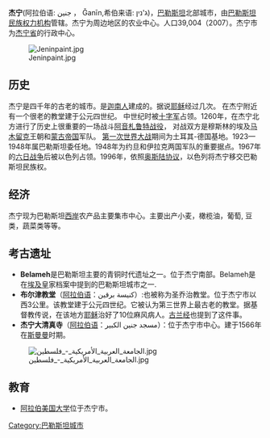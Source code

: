 {{Infobox settlement
|official_name          = 杰宁
|native_name            =  {{rtl-lang|ar|جنين}}
|nickname               = 
|motto                  = 
|image_skyline          =Jenin-new.jpg 
|imagesize              = 300px
|image_caption          = 
|image_flag             = 
|image_seal             = 
|image_shield           = 
|image_map              = 
|mapsize                = 
|map_caption            =杰宁位置图
|pushpin_map            = Palestine
|pushpin_mapsize        =300
|subdivision_type       = 國家
|subdivision_name       = {{PLE}}
|subdivision_type1      = 
|subdivision_name1      = [[杰宁省|杰宁省]]
|subdivision_type2      = 城市
|subdivision_name2      =杰宁
|government_type        = 
|leader_title           = 
|leader_name            = 
|leader_title1          =  <!-- for places with, say, both a mayor and a city manager -->
|leader_name1           = 
|leader_title2          =
|leader_name2           =
|leader_title3          =
|leader_name3           = 
|established_title      =  <!-- Settled -->
|established_date       = 
|established_title2     =  <!-- Incorporated (town) -->
|established_date2      = 
|established_title3     =  <!-- Incorporated (city) -->
|established_date3      = 
|area_magnitude         = 
|area_total_km2             = 
|area_total_sq_mi        = 
|area_land_km2              = 
|area_land_sq_mi         = 
|area_water_km2             = 
|area_water_sq_mi        = 
|area_water_percent     = 
|area_urban_km2             = 
|area_urban_sq_mi        = 
|area_metro_km2             = 
|area_metro_sq_mi        = 
|population_as_of       = 2006年
|population_note        = 
|population_total       = 39000
|population_density_km2     = 
|population_density_sq_mi = 
|population_metro       =
|population_density_metro_km2 =
|population_density_metro_sq_mi =
|population_urban       = 
|population_density_urban_km2 =
|population_density_urban_mi2 =
|timezone               = 
|utc_offset             = +2
|timezone_DST           = 
|utc_offset_DST         = 
|latd=32|latm=27|lats=42|latNS=N
|longd=35|longm=18|longs=4|longEW=E
|elevation_m              = 100
|elevation_ft           = 
|postal_code_type       =  <!-- enter ZIP code, Postcode, Post code, Postal code... -->
|postal_code            =
|area_code              =
|website                = 
|footnotes              = 
}}

'''杰宁'''(阿拉伯语:  جنين ， Ǧanīn,希伯来语: ג'נין)，[[巴勒斯坦|巴勒斯坦]]北部城市，由[[巴勒斯坦民族权力机构|巴勒斯坦民族权力机构]]管辖。杰宁为周边地区的农业中心。人口39,004（2007）。杰宁市为[[杰宁省|杰宁省]]的行政中心。

[[File:Jeninpaint.jpg|left]]
== 历史 ==
杰宁是四千年的古老的城市。是[[迦南人|迦南人]]建成的。据说[[耶稣|耶稣]]经过几次。 在杰宁附近有一个很老的教堂建于公元四世纪。
中世纪时被[[十字军|十字军]]占领。1260年，在杰宁北方进行了历史上很重要的一场战斗[[阿音札鲁特战役|阿音札鲁特战役]]， 对战双方是穆斯林的埃及[[马木留克|马木留克]]王朝和[[蒙古帝国|蒙古帝国]]军队。
[[第一次世界大战|第一次世界大战]]期间为土耳其-德国基地。1923—1948年属巴勒斯坦委任地。1948年为约旦和伊拉克两国军队的重要据点。1967年的[[六日战争|六日战争]]后被以色列占领。1996年，依照[[奥斯陆协议|奥斯陆协议]]，以色列将杰宁移交巴勒斯坦民族权。

== 经济 ==
杰宁现为巴勒斯坦[[西岸|西岸]]农产品主要集市中心。主要出产小麦，橄榄油，葡萄, 豆类，蔬菜类等等。

== 考古遗址 ==
*'''Belameh'''是巴勒斯坦主要的青铜时代遗址之一。位于杰宁南部。Belameh是在[[埃及皇|埃及皇]]家档案中提到的巴勒斯坦城市之一.
*'''布尔津教堂'''（[[阿拉伯语|阿拉伯语]]：كنيسة برقين）:也被称为圣乔治教堂。位于杰宁市以西3公里。该教堂建于公元四世纪。它被认为第三世界上最古老的教堂。据基督教传说，在该地方[[耶稣|耶稣]]治好了10位麻风病人。[[古兰经|古兰经]]也提到了这件事。
*'''杰宁大清真寺'''（[[阿拉伯语|阿拉伯语]]：مسجد جنين الكبير）：位于杰宁市中心。建于1566年在[[奥斯曼帝国|斯曼曼]]时期。


[[File:الجامعة_العربية_الأمريكية_-_فلسطين.jpg|left]]
== 教育 ==
*[[阿拉伯美国大学|阿拉伯美国大学]]位于杰宁市。

{{Authority control}}
[[Category:巴勒斯坦城市|Category:巴勒斯坦城市]]